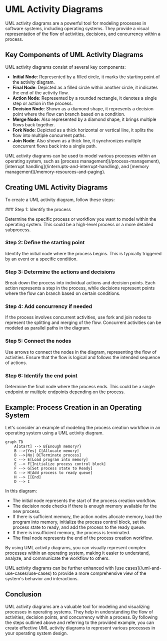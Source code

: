 
# UML Activity Diagrams

UML activity diagrams are a powerful tool for modeling processes in software systems, including operating systems. They provide a visual representation of the flow of activities, decisions, and concurrency within a process.

## Key Components of UML Activity Diagrams

UML activity diagrams consist of several key components:

- **Initial Node**: Represented by a filled circle, it marks the starting point of the activity diagram.
- **Final Node**: Depicted as a filled circle within another circle, it indicates the end of the activity flow.
- **Action Node**: Represented by a rounded rectangle, it denotes a single step or action in the process.
- **Decision Node**: Shown as a diamond shape, it represents a decision point where the flow can branch based on a condition.
- **Merge Node**: Also represented by a diamond shape, it brings multiple flows back together.
- **Fork Node**: Depicted as a thick horizontal or vertical line, it splits the flow into multiple concurrent paths.
- **Join Node**: Also shown as a thick line, it synchronizes multiple concurrent flows back into a single path.

<Callout type="info">
UML activity diagrams can be used to model various processes within an operating system, such as [process management](/process-management), [interrupt handling](/interrupts-and-interrupt-handling), and [memory management](/memory-resources-and-paging).
</Callout>

## Creating UML Activity Diagrams

To create a UML activity diagram, follow these steps:

<Steps>
### Step 1: Identify the process

Determine the specific process or workflow you want to model within the operating system. This could be a high-level process or a more detailed subprocess.

### Step 2: Define the starting point

Identify the initial node where the process begins. This is typically triggered by an event or a specific condition.

### Step 3: Determine the actions and decisions

Break down the process into individual actions and decision points. Each action represents a step in the process, while decisions represent points where the flow can branch based on certain conditions.

### Step 4: Add concurrency if needed

If the process involves concurrent activities, use fork and join nodes to represent the splitting and merging of the flow. Concurrent activities can be modeled as parallel paths in the diagram.

### Step 5: Connect the nodes

Use arrows to connect the nodes in the diagram, representing the flow of activities. Ensure that the flow is logical and follows the intended sequence of actions.

### Step 6: Identify the end point

Determine the final node where the process ends. This could be a single endpoint or multiple endpoints depending on the process.
</Steps>

## Example: Process Creation in an Operating System

Let's consider an example of modeling the process creation workflow in an operating system using a UML activity diagram.

```mermaid
graph TD
    A[Start] --> B{Enough memory?}
    B -->|Yes| C[Allocate memory]
    B -->|No| D[Terminate process]
    C --> E[Load program into memory]
    E --> F[Initialize process control block]
    F --> G[Set process state to Ready]
    G --> H[Add process to ready queue]
    H --> I[End]
    D --> I
```

In this diagram:
- The initial node represents the start of the process creation workflow.
- The decision node checks if there is enough memory available for the new process.
- If there is sufficient memory, the action nodes allocate memory, load the program into memory, initialize the process control block, set the process state to ready, and add the process to the ready queue.
- If there is insufficient memory, the process is terminated.
- The final node represents the end of the process creation workflow.

By using UML activity diagrams, you can visually represent complex processes within an operating system, making it easier to understand, analyze, and communicate the workflow to others.

<Callout type="info">
UML activity diagrams can be further enhanced with [use cases](/uml-and-use-cases/use-cases) to provide a more comprehensive view of the system's behavior and interactions.
</Callout>

## Conclusion

UML activity diagrams are a valuable tool for modeling and visualizing processes in operating systems. They help in understanding the flow of activities, decision points, and concurrency within a process. By following the steps outlined above and referring to the provided example, you can create effective UML activity diagrams to represent various processes in your operating system design.